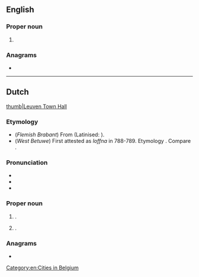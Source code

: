 ==English==
{{wikipedia}}

===Proper noun===
{{en-proper noun}}

# {{alternative form of|en|Louvain}}

===Anagrams===
* {{anagrams|en|a=eelnuv|venule}}

[[Category:en:Cities in Belgium]]

----

==Dutch==
{{wikipedia|lang=nl}}
[[file:Leuven.jpg|thumb|Leuven Town Hall]]

===Etymology===
* (''Flemish Brabant'') From {{inh|nl|dum|Loven}} (Latinised: {{m|la|Lovanium}}).
* (''West Betuwe'') First attested as ''loffna'' in 788-789. Etymology {{unk|nl|title=unknown}}. Compare {{m|nl|Loven}}.

===Pronunciation===
* {{IPA|nl|/ˈløː.və(n)/}}
* {{hyphenation|nl|Leu|ven}}
* {{rhymes|nl|øːvən|s=2}}

===Proper noun===
{{nl-proper noun|n}}

# {{place|nl|capital city|p/Flemish Brabant|c/Belgium|t1=Louvain}}.
#: {{mero|nl|Heverlee|Kessel-Lo|Wilsele|Wijgmaal}}
# {{place|nl|hamlet|m/West Betuwe|p/Gelderland|c/Netherlands}}.

===Anagrams===
* {{l|nl|veulen}}